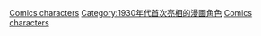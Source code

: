{{cat topic in year| topic=首次亮相的漫畫角色| year=1939}}

[[Category:1939年漫畫|Comics characters]]
[[Category:1930年代首次亮相的漫画角色|Category:1930年代首次亮相的漫画角色]]
[[Category:1939年面世的虛構角色|Comics characters]]
